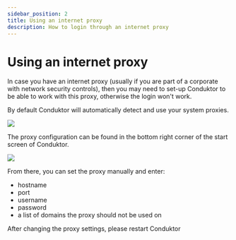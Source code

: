 ```yaml
---
sidebar_position: 2
title: Using an internet proxy
description: How to login through an internet proxy
---
```


# Using an internet proxy

In case you have an internet proxy \(usually if you are part of a corporate with network security controls\), then you may need to set-up Conduktor to be able to work with this proxy, otherwise the login won't work.

By default Conduktor will automatically detect and use your system proxies.

![](../../assets/conduktor-275-home-select-network.png)

The proxy configuration can be found in the bottom right corner of the start screen of Conduktor.

![](../../assets/network-275-whitebg2.png)

From there, you can set the proxy manually and enter:

- hostname
- port
- username
- password
- a list of domains the proxy should not be used on

<Tip>
After changing the proxy settings, please restart Conduktor
</Tip>
